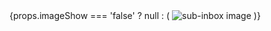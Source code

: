 <!--
	Accepts the following props:
	imageShow: 'true' or 'false'
	imagePath: '/img/user/guides/getting-started/img-register-a-wallet/example-sub-inbox.png' (default)
-->

<span>
	{props.imageShow === 'false' ? null : (
		<img
			className="guides-image"
			alt="sub-inbox image"
			src={
				props.imagePath
					? props.imagePath
					: '/img/user/guides/getting-started/img-register-a-wallet/example-sub-inbox.png'
			}
		/>
	)}
</span>
